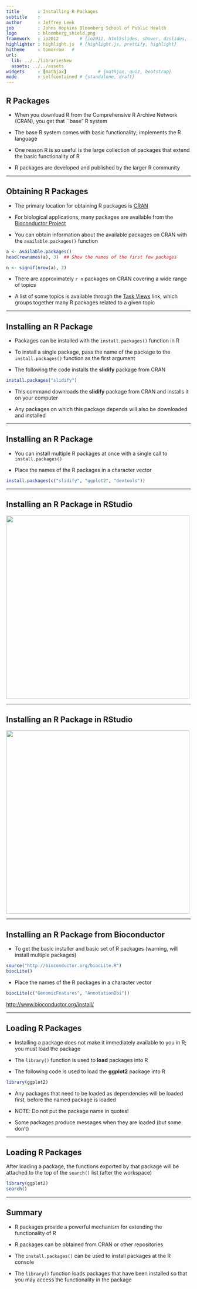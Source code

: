 ```yaml
---
title       : Installing R Packages
subtitle    : 
author      : Jeffrey Leek
job         : Johns Hopkins Bloomberg School of Public Health
logo        : bloomberg_shield.png
framework   : io2012        # {io2012, html5slides, shower, dzslides, ...}
highlighter : highlight.js  # {highlight.js, prettify, highlight}
hitheme     : tomorrow   # 
url:
  lib: ../../librariesNew
  assets: ../../assets
widgets     : [mathjax]            # {mathjax, quiz, bootstrap}
mode        : selfcontained # {standalone, draft}
---
```


## R Packages

- When you download R from the Comprehensive R Archive Network (CRAN),
  you get that ``base" R system

- The base R system comes with basic functionality; implements the R language

- One reason R is so useful is the large collection of packages that
  extend the basic functionality of R

- R packages are developed and published by the larger R community

--- 

## Obtaining R Packages

- The primary location for obtaining R packages is
  [CRAN](http://cran.r-project.org)

- For biological applications, many packages are available from the
  [Bioconductor Project](http://bioconductor.org)

- You can obtain information about the available packages on CRAN with
  the `available.packages()` function

```r
a <- available.packages()
head(rownames(a), 3)  ## Show the names of the first few packages
```

```r
n <- signif(nrow(a), 2)
```

- There are approximately `r n` packages on CRAN covering a wide range of topics

- A list of some topics is available through the [Task
  Views](http://cran.r-project.org/web/views/) link, which groups
  together many R packages related to a given topic

---

## Installing an R Package

- Packages can be installed with the `install.packages()`
  function in R

- To install a single package, pass the name of the package to the
  `install.packages()` function as the first argument

- The following the code installs the **slidify** package from CRAN

```r
install.packages("slidify")
```

- This command downloads the **slidify** package from CRAN and
  installs it on your computer

- Any packages on which this package depends will also be downloaded
  and installed

---

## Installing an R Package

- You can install multiple R packages at once with a single call to
  `install.packages()`

- Place the names of the R packages in a character vector

```r
install.packages(c("slidify", "ggplot2", "devtools"))
```

---

## Installing an R Package in RStudio

<img src="../../assets/img/01_DataScientistToolbox/InstallPackageRStudio1crop.png" height=500>

--- 

## Installing an R Package in RStudio

<img src="../../assets/img/01_DataScientistToolbox/InstallPackageRStudio2.png" height=500>


--- 

## Installing an R Package from Bioconductor

- To get the basic installer and basic set of R packages (warning, will install multiple packages)

```r
source("http://bioconductor.org/biocLite.R")
biocLite()
```

- Place the names of the R packages in a character vector

```r
biocLite(c("GenomicFeatures", "AnnotationDbi"))
```

[http://www.bioconductor.org/install/](http://www.bioconductor.org/install/)

---

## Loading R Packages

- Installing a package does not make it immediately available to you
  in R; you must load the package

- The `library()` function is used to **load** packages into R

- The following code is used to load the **ggplot2** package into R

```r
library(ggplot2)
```

- Any packages that need to be loaded as dependencies will be loaded
  first, before the named package is loaded

- NOTE: Do not put the package name in quotes!

- Some packages produce messages when they are loaded (but some don't)

---

## Loading R Packages

After loading a package, the functions exported by that package will
be attached to the top of the `search()` list (after the workspace)

```r
library(ggplot2)
search()
```

---

## Summary

- R packages provide a powerful mechanism for extending the
  functionality of R

- R packages can be obtained from CRAN or other repositories

- The `install.packages()` can be used to install packages at the R
  console

- The `library()` function loads packages that have been installed so
  that you may access the functionality in the package
